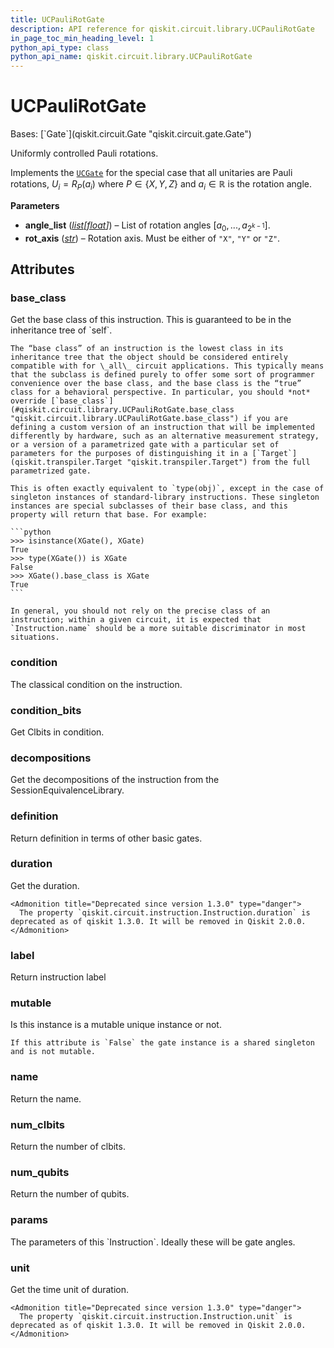 ```yaml
---
title: UCPauliRotGate
description: API reference for qiskit.circuit.library.UCPauliRotGate
in_page_toc_min_heading_level: 1
python_api_type: class
python_api_name: qiskit.circuit.library.UCPauliRotGate
---
```


# UCPauliRotGate

<Class id="qiskit.circuit.library.UCPauliRotGate" isDedicatedPage={true} github="https://github.com/Qiskit/qiskit/tree/main/qiskit/circuit/library/generalized_gates/uc_pauli_rot.py#L32-L164" signature="qiskit.circuit.library.UCPauliRotGate(angle_list, rot_axis)" modifiers="class">
  Bases: [`Gate`](qiskit.circuit.Gate "qiskit.circuit.gate.Gate")

  Uniformly controlled Pauli rotations.

  Implements the [`UCGate`](qiskit.circuit.library.UCGate "qiskit.circuit.library.UCGate") for the special case that all unitaries are Pauli rotations, $U_i = R_P(a_i)$ where $P \in \{X, Y, Z\}$ and $a_i \in \mathbb{R}$ is the rotation angle.

  **Parameters**

  *   **angle\_list** ([*list*](https://docs.python.org/3/library/stdtypes.html#list "(in Python v3.13)")*\[*[*float*](https://docs.python.org/3/library/functions.html#float "(in Python v3.13)")*]*) – List of rotation angles $[a_0, ..., a_{2^{k-1}}]$.
  *   **rot\_axis** ([*str*](https://docs.python.org/3/library/stdtypes.html#str "(in Python v3.13)")) – Rotation axis. Must be either of `"X"`, `"Y"` or `"Z"`.

  ## Attributes

  ### base\_class

  <Attribute id="qiskit.circuit.library.UCPauliRotGate.base_class">
    Get the base class of this instruction. This is guaranteed to be in the inheritance tree of `self`.

    The “base class” of an instruction is the lowest class in its inheritance tree that the object should be considered entirely compatible with for \_all\_ circuit applications. This typically means that the subclass is defined purely to offer some sort of programmer convenience over the base class, and the base class is the “true” class for a behavioral perspective. In particular, you should *not* override [`base_class`](#qiskit.circuit.library.UCPauliRotGate.base_class "qiskit.circuit.library.UCPauliRotGate.base_class") if you are defining a custom version of an instruction that will be implemented differently by hardware, such as an alternative measurement strategy, or a version of a parametrized gate with a particular set of parameters for the purposes of distinguishing it in a [`Target`](qiskit.transpiler.Target "qiskit.transpiler.Target") from the full parametrized gate.

    This is often exactly equivalent to `type(obj)`, except in the case of singleton instances of standard-library instructions. These singleton instances are special subclasses of their base class, and this property will return that base. For example:

    ```python
    >>> isinstance(XGate(), XGate)
    True
    >>> type(XGate()) is XGate
    False
    >>> XGate().base_class is XGate
    True
    ```

    In general, you should not rely on the precise class of an instruction; within a given circuit, it is expected that `Instruction.name` should be a more suitable discriminator in most situations.
  </Attribute>

  ### condition

  <Attribute id="qiskit.circuit.library.UCPauliRotGate.condition">
    The classical condition on the instruction.
  </Attribute>

  ### condition\_bits

  <Attribute id="qiskit.circuit.library.UCPauliRotGate.condition_bits">
    Get Clbits in condition.
  </Attribute>

  ### decompositions

  <Attribute id="qiskit.circuit.library.UCPauliRotGate.decompositions">
    Get the decompositions of the instruction from the SessionEquivalenceLibrary.
  </Attribute>

  ### definition

  <Attribute id="qiskit.circuit.library.UCPauliRotGate.definition">
    Return definition in terms of other basic gates.
  </Attribute>

  ### duration

  <Attribute id="qiskit.circuit.library.UCPauliRotGate.duration">
    Get the duration.

    <Admonition title="Deprecated since version 1.3.0" type="danger">
      The property `qiskit.circuit.instruction.Instruction.duration` is deprecated as of qiskit 1.3.0. It will be removed in Qiskit 2.0.0.
    </Admonition>
  </Attribute>

  ### label

  <Attribute id="qiskit.circuit.library.UCPauliRotGate.label">
    Return instruction label
  </Attribute>

  ### mutable

  <Attribute id="qiskit.circuit.library.UCPauliRotGate.mutable">
    Is this instance is a mutable unique instance or not.

    If this attribute is `False` the gate instance is a shared singleton and is not mutable.
  </Attribute>

  ### name

  <Attribute id="qiskit.circuit.library.UCPauliRotGate.name">
    Return the name.
  </Attribute>

  ### num\_clbits

  <Attribute id="qiskit.circuit.library.UCPauliRotGate.num_clbits">
    Return the number of clbits.
  </Attribute>

  ### num\_qubits

  <Attribute id="qiskit.circuit.library.UCPauliRotGate.num_qubits">
    Return the number of qubits.
  </Attribute>

  ### params

  <Attribute id="qiskit.circuit.library.UCPauliRotGate.params">
    The parameters of this `Instruction`. Ideally these will be gate angles.
  </Attribute>

  ### unit

  <Attribute id="qiskit.circuit.library.UCPauliRotGate.unit">
    Get the time unit of duration.

    <Admonition title="Deprecated since version 1.3.0" type="danger">
      The property `qiskit.circuit.instruction.Instruction.unit` is deprecated as of qiskit 1.3.0. It will be removed in Qiskit 2.0.0.
    </Admonition>
  </Attribute>
</Class>

